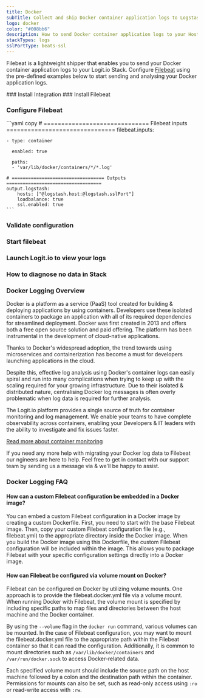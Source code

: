 ```yaml
---
title: Docker
subTitle: Collect and ship Docker container application logs to Logstash and Elasticsearch
logo: docker
color: "#008bb6"
description: How to send Docker container application logs to your Hosted ELK Logstash instance. Configure Filebeat to send Docker container logs to your Logit.io Stack.
stackTypes: logs
sslPortType: beats-ssl
---
```


Filebeat is a lightweight shipper that enables you to send your 
Docker container application logs to your Logit.io Stack. 
Configure [Filebeat](/integrations/log-management/shippers/filebeat) using the pre-defined 
examples below to start sending and analysing your Docker application logs.

<Steps>
  ### Install Integration
  <InstallIntegration/>
  ### Install Filebeat

  <InstallFilebeat />

  ### Configure Filebeat

  <FilebeatContainer>
    ```yaml copy
    # ============================== Filebeat inputs ===============================
    filebeat.inputs:

    - type: container

      enabled: true

      paths:
      - 'var/lib/docker/containers/*/*.log'

    # ================================== Outputs ===================================
    output.logstash:
        hosts: ["@logstash.host:@logstash.sslPort"]
        loadbalance: true
        ssl.enabled: true
    ```
  </FilebeatContainer>

  ### Validate configuration

  <ValidateBeat beatname="filebeat" />

  ### Start filebeat
  
  <StartFilebeat />

  ### Launch Logit.io to view your logs
  <LaunchStack utmMedium="logs" utmCampaign="docker" source="docker" />


  ### How to diagnose no data in Stack

  <DiagnoseNoData />

</Steps>

### Docker Logging Overview
Docker is a platform as a service (PaaS) tool created for building & deploying applications 
by using containers. Developers use these isolated containers to package an application 
with all of its required dependencies for streamlined deployment. 
Docker was first created in 2013 and offers both a free open source solution and paid offering. 
The platform has been instrumental in the development of cloud-native applications.

Thanks to Docker's widespread adoption, the trend towards using microservices and containerization 
has become a must for developers launching applications in the cloud.

Despite this, effective log analysis using Docker's container logs can easily spiral and run 
into many complications when trying to keep up with the scaling required for your growing infrastructure. 
Due to their isolated & distributed nature, centralising Docker log messages is often overly 
problematic when log data is required for further analysis.

The Logit.io platform provides a single source of truth for container monitoring and log management. 
We enable your teams to have complete observability across containers, enabling your 
Developers & IT leaders with the ability to investigate and fix issues faster.

[Read more about container monitoring](https://logit.io/solutions/monitoring/container-monitoring/)

If you need any more help with migrating your Docker log data to Filebeat our 
ngineers are here to help. Feel free to get in contact with our support team by 
sending us a message via <IntercomButton text="live chat" /> & we'll be happy to assist.

### Docker Logging FAQ

#### How can a custom Filebeat configuration be embedded in a Docker image?

You can embed a custom Filebeat configuration in a Docker image by 
creating a custom Dockerfile. First, you need to start with the base Filebeat image. 
Then, copy your custom Filebeat configuration file (e.g., filebeat.yml) to the 
appropriate directory inside the Docker image. When you build the Docker image using this Dockerfile, 
the custom Filebeat configuration will be included within the image. This allows you to 
package Filebeat with your specific configuration settings directly into a Docker image.

#### How can Filebeat be configured via volume mount on Docker?

Filebeat can be configured on Docker by utilizing volume mounts. One approach is to 
provide the filebeat.docker.yml file via a volume mount. When running Docker with Filebeat, 
the volume mount is specified by including specific paths to map files and directories 
between the host machine and the Docker container.

By using the `--volume` flag in the `docker run` command, various volumes can be mounted. 
In the case of Filebeat configuration, you may want to mount the filebeat.docker.yml file 
to the appropriate path within the Filebeat container so that it can read the configuration. 
Additionally, it is common to mount directories such as `/var/lib/docker/containers` and 
`/var/run/docker.sock` to access Docker-related data.

Each specified volume mount should include the source path on the host machine followed 
by a colon and the destination path within the container. Permissions for mounts can also 
be set, such as read-only access using `:ro` or read-write access with `:rw`.